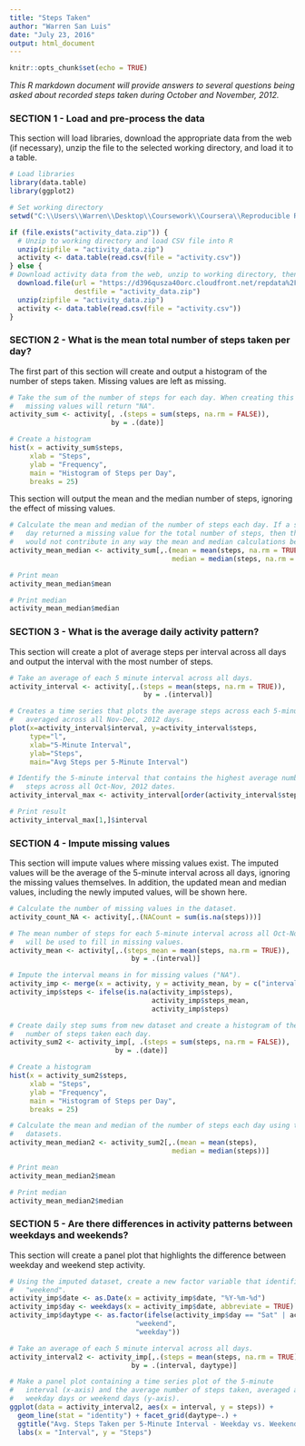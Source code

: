 ```yaml
---
title: "Steps Taken"
author: "Warren San Luis"
date: "July 23, 2016"
output: html_document
---
```


```r
knitr::opts_chunk$set(echo = TRUE)

```

*This R markdown document will provide answers to several questions being asked about recorded steps taken during October and November, 2012.*

### SECTION 1 - Load and pre-process the data

This section will load libraries, download the appropriate data from the web (if necessary), unzip the file to the selected working directory, and load it to a table.
```r

# Load libraries
library(data.table)
library(ggplot2)

# Set working directory
setwd("C:\\Users\\Warren\\Desktop\\Coursework\\Coursera\\Reproducible Research\\Week 2 Assignment\\")

if (file.exists("activity_data.zip")) {
  # Unzip to working directory and load CSV file into R
  unzip(zipfile = "activity_data.zip")
  activity <- data.table(read.csv(file = "activity.csv"))
} else {
# Download activity data from the web, unzip to working directory, then load into R
  download.file(url = "https://d396qusza40orc.cloudfront.net/repdata%2Fdata%2Factivity.zip",
                destfile = "activity_data.zip")
  unzip(zipfile = "activity_data.zip")
  activity <- data.table(read.csv(file = "activity.csv"))
}
```

### SECTION 2 - What is the mean total number of steps taken per day?

The first part of this section will create and output a histogram of the
number of steps taken.  Missing values are left as missing.
```r
# Take the sum of the number of steps for each day. When creating this calculation
#   missing values will return "NA".
activity_sum <- activity[, .(steps = sum(steps, na.rm = FALSE)),
                         by = .(date)]

# Create a histogram
hist(x = activity_sum$steps,
     xlab = "Steps",
     ylab = "Frequency",
     main = "Histogram of Steps per Day",
     breaks = 25)
```

This section will output the mean and the median number of steps, ignoring
the effect of missing values.
```r
# Calculate the mean and median of the number of steps each day. If a specific
#   day returned a missing value for the total number of steps, then that date
#   would not contribute in any way the mean and median calculations below.
activity_mean_median <- activity_sum[,.(mean = mean(steps, na.rm = TRUE),
                                        median = median(steps, na.rm = TRUE))]

# Print mean
activity_mean_median$mean

# Print median
activity_mean_median$median

```
### SECTION 3 - What is the average daily activity pattern?

This section will create a plot of average steps per interval across all
days and output the interval with the most number of steps.
```r
# Take an average of each 5 minute interval across all days.
activity_interval <- activity[,.(steps = mean(steps, na.rm = TRUE)),
                                 by = .(interval)]

# Creates a time series that plots the average steps across each 5-minute interval
#   averaged across all Nov-Dec, 2012 days.
plot(x=activity_interval$interval, y=activity_interval$steps,
     type="l",
     xlab="5-Minute Interval",
     ylab="Steps",
     main="Avg Steps per 5-Minute Interval")

# Identify the 5-minute interval that contains the highest average number of
#   steps across all Oct-Nov, 2012 dates.
activity_interval_max <- activity_interval[order(activity_interval$steps, decreasing = TRUE),]

# Print result
activity_interval_max[1,]$interval
```

### SECTION 4 - Impute missing values

This section will impute values where missing values exist.  The imputed values
will be the average of the 5-minute interval across all days, ignoring
the missing values themselves.  In addition, the updated mean and median values,
including the newly imputed values, will be shown here.
```r
# Calculate the number of missing values in the dataset.
activity_count_NA <- activity[,.(NACount = sum(is.na(steps)))]

# The mean number of steps for each 5-minute interval across all Oct-Nov, 2012 days
#   will be used to fill in missing values.
activity_mean <- activity[,.(steps_mean = mean(steps, na.rm = TRUE)),
                              by = .(interval)]

# Impute the interval means in for missing values ("NA").
activity_imp <- merge(x = activity, y = activity_mean, by = c("interval"))
activity_imp$steps <- ifelse(is.na(activity_imp$steps),
                                   activity_imp$steps_mean,
                                   activity_imp$steps)

# Create daily step sums from new dataset and create a histogram of the total
#   number of steps taken each day.
activity_sum2 <- activity_imp[, .(steps = sum(steps, na.rm = FALSE)),
                          by = .(date)]

# Create a histogram
hist(x = activity_sum2$steps,
     xlab = "Steps",
     ylab = "Frequency",
     main = "Histogram of Steps per Day",
     breaks = 25)

# Calculate the mean and median of the number of steps each day using the new
#   datasets.
activity_mean_median2 <- activity_sum2[,.(mean = mean(steps),
                                        median = median(steps))]

# Print mean
activity_mean_median2$mean

# Print median
activity_mean_median2$median
```

### SECTION 5 - Are there differences in activity patterns between weekdays and weekends?

This section will create a panel plot that highlights the difference between
weekday and weekend step activity.
```r
# Using the imputed dataset, create a new factor variable that identifies "weekday" and
#   "weekend".
activity_imp$date <- as.Date(x = activity_imp$date, "%Y-%m-%d")
activity_imp$day <- weekdays(x = activity_imp$date, abbreviate = TRUE)
activity_imp$daytype <- as.factor(ifelse(activity_imp$day == "Sat" | activity_imp$day == "Sun",
                               "weekend",
                               "weekday"))

# Take an average of each 5 minute interval across all days.
activity_interval2 <- activity_imp[,.(steps = mean(steps, na.rm = TRUE)),
                              by = .(interval, daytype)]

# Make a panel plot containing a time series plot of the 5-minute
#   interval (x-axis) and the average number of steps taken, averaged across all
#   weekday days or weekend days (y-axis).
ggplot(data = activity_interval2, aes(x = interval, y = steps)) +
  geom_line(stat = "identity") + facet_grid(daytype~.) +
  ggtitle("Avg. Steps Taken per 5-Minute Interval - Weekday vs. Weekend") +
  labs(x = "Interval", y = "Steps")
```
